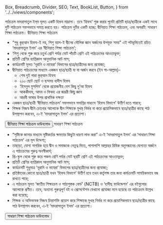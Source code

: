   Box,
  Breadcrumb,
  Divider,
  SEO,
  Text,
  BookList,
  Button,
} from '../../views/components';

<SEO pageTitle="পাঠ্যক্রম" />
<Box maxWidth={960} margin="0 auto" padding={{ xs: 3, sm: 4 }}>

<Text variant="h2" textAlign="center">
  পাঠ্যক্রম
</Text>
<Divider />
<Breadcrumb
  links={[
    { url: '/', name: 'নীড়পাতা' },
    { url: '/study-materials/', name: 'শিক্ষাপোকরণ' },
  ]}
/>
<Divider />

<Text>
  মাদরাসাতুল ইল্‌ম মূলত একটি হিফয মাদ্রাসা। তবে ‘হিফয’ শুরু করার পূর্বেই প্রতিটি
  ছাত্র/ছাত্রীকে একই সাথে দুটি পাঠ্যক্রম সফলভাবে সমাপ্ত করতে হয়। পাঠ্যক্রম দুটির
  একটি হচ্ছে: দ্বীনিয়াত শিক্ষা পাঠ্যক্রম, এবং অপরটি: সাধারণ শিক্ষা পাঠ্যক্রম।
</Text>

<Text variant="h4" color="primary2">
  দ্বীনিয়াত শিক্ষা পাঠ্যক্রম
</Text>

- “শুধু কুর্‌আন হিফয-ই নয়, শিশু বয়স-ই দ্বীনের মৌলিক জ্ঞান অর্জনের উপযুক্ত সময়” এই পটভূমিতেই রচিত ‘মাদরাসাতুল ইলম’ এর ‘দ্বীনিয়াত শিক্ষা পাঠ্যক্রম’;
- ‘শিশু থেকে শুরু করে চতুর্থ শ্রেণি পর্যন্ত মোট পাঁচটি শ্রেণি এই পাঠ্যক্রমের আওতাভুক্ত;
- প্রতিটি শ্রেণির ব্যাপ্তিকাল আনুমানিক আট মাস;
- কার্যক্রমটি মূলত ‘নূরানি ও নাযেরা’ বিভাগের ছাত্র/ছাত্রীদের জন্য প্রযোজ্য;
- দ্বীনিয়াত পাঠ্যক্রমের মাধ্যমে একজন ছাত্র/ছাত্রী যা যা অর্জন করবে (ইন শা-আল্লাহ)-
  <ul style={{ marginLeft: '2rem', marginTop: '1rem', marginBottom: '1rem' }}>
    <li>শেষ দুই পারা কুর্‌আন হিফয</li>
    <li>২০০ ছোট ছোট ও ছন্দময় হাদীস হিফয</li>
    <li>‘হিসনুল মুসলিম’ থেকে প্রয়োজনীয় বেশ কিছু দু’আ হিফয</li>
    <li>আককীদাহ, আদব ও ফিকহ এর জরূরী কিছু জ্ঞান</li>
    <li>আরবী ভাষার উপর প্রাথমিক দক্ষতা</li>
  </ul>
- একজন ছাত্র/ছাত্রী ‘দ্বীনিয়াত পাঠ্যক্রম’ সফলভাবে সমাপ্তির মাধ্যমে ‘হিফয বিভাগে’ উত্তীর্ণ হতে পারবে;
- শিক্ষক নিজস্ব দ্বীনি চেতনার আলোকে দ্বীন শিক্ষাকে মুখস্থ নির্ভর না করে প্রয়োগিকভাবে ছাত্র/ছাত্রীর কাছে পাঠ উপস্থাপন করবেন, এ-ই ‘মাদরাসাতুল ইলম’ এর প্রত্যাশা।

<Box textAlign="center" mt={3}>
  <a
    href="https://drive.google.com/file/d/1W4wRwu6vuIhKv9PeTwA_Ah7N4UkUVawU/view?usp=sharing"
    target="_blank"
    rel="noreferrer noopener"
  >
    <Button variant="primary">দ্বীনিয়াত শিক্ষা পাঠ্যক্রম ডাউনলোড</Button>
  </a>
</Box>

<Text variant="h4" color="primary2">
  সাধারণ শিক্ষা পাঠ্যক্রম
</Text>

- “সৃষ্টিকে জানার মাধ্যমে সৃষ্টিকর্তার ক্ষমতার কিছুটা ধারণা লাভ করা” এ-ই ‘মাদরাসাতুল ইলম’ এর ‘সাধারণ শিক্ষা পাঠ্যক্রম’ এর মূল উদ্দেশ্য;
- তাছাড়া, যোগ্য নাগরিক হয়ে দ্বীন ও সমাজকে নেতৃত্ব দিতে, পাশাপাশি আল্লাহর রিযিক অনুসন্ধানের যোগ্যতা অর্জনে এ পাঠ্যক্রমের গুরুত্ব অনস্বীকার্য;
- প্রি-স্কুল থেকে শুরু করে পঞ্চম শ্রেণি পর্যন্ত মোট ছয়টি শ্রেণি এই পাঠ্যক্রমের আওতাভুক্ত;
- প্রতিটি শ্রেণির ব্যাপ্তিকাল আনুমানিক আট মাস;
- কার্যক্রমটি শুধুমাত্র ‘নূরানি ও নাযেরা’ বিভাগের ছাত্র/ছাত্রীদের জন্য প্রযোজ্য;
- প্রতিষ্ঠানের কোনো ছাত্র/ছাত্রী যখন ‘হিফয বিভাগে’ উত্তীর্ণ হবে তখন কর্তৃপক্ষ তার জন্য কার্যক্রমটি সাময়িকভাবে বন্ধ রাখতে পারে;
- এ পাঠ্যক্রম মূলত ‘জাতীয় শিক্ষাক্রম ও পাঠ্যপুস্তক বোর্ড’ (NCTB) ও ‘হাদীছ ফাউন্ডেশন’ এর বইগুলোর আলোকে প্রণীত। তবে, অন্যান্য গুরুত্বপূর্ণ বই ও প্রেসেন্টেশন যেখানো প্রযোজ্য মনে হয়েছে তা পাঠ্যক্রমে উল্লেখ করা হয়েছে;
- শিক্ষক ও অভিভাবক নিজস্ব চিন্তাশক্তি প্রয়োগ করে শিক্ষাকে মুখস্থ নির্ভর না করে প্রয়োগিকভাবে ছাত্র/ছাত্রীর কাছে পাঠ উপস্থাপন করবেন, এ-ই ‘মাদরাসাতুল ইলম’ এর প্রত্যাশা।

<Box textAlign="center" mt={3}>
  <a
    href="https://drive.google.com/file/d/1t3t9FRXlCQyvVowVeMGOPhGZxHQqD-pI/view?usp=sharing"
    target="_blank"
    rel="noreferrer noopener"
  >
    <Button variant="primary">সাধারণ শিক্ষা পাঠ্যক্রম ডাউনলোড</Button>
  </a>
</Box>

</Box>
